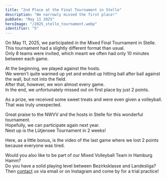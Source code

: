 ---
title: "2nd Place at the Final Tournament in Stelle"  
description: "We narrowly missed the first place!"  
pubDate: "May 11 2025"  
heroImage: "/2025_stelle_tournament.webp"  
identifier: "5"  
---


On May 11, 2025, we participated in the Mixed Final Tournament in Stelle.
This tournament had a slightly different format than usual.  
Only 8 teams were invited, which meant we often had only 10 minutes between each game.

At the beginning, we played against the hosts.  
We weren't quite warmed up yet and ended up hitting ball after ball against the wall, but not into the field.  
After that, however, we won almost every game.  
In the end, we unfortunately missed out on first place by just 2 points.

As a prize, we received some sweet treats and were even given a volleyball.  
That was truly unexpected.

Great praise to the NWVV and the hosts in Stelle for this wonderful tournament.  
Hopefully, we can participate again next year.  
Next up is the Lütjensee Tournament in 2 weeks!

Here, as a little bonus, is the video of the last game where we lost 2 points because everyone was tired.

<YouTube id="rIXq1ZrXKyY" />

Would you also like to be part of our Mixed Volleyball Team in Hamburg Hamm?  
Do you have a solid playing level between Bezirksklasse and Landesliga?  
Then [contact](/en/contact/) us via email or on Instagram and come by for a trial practice!